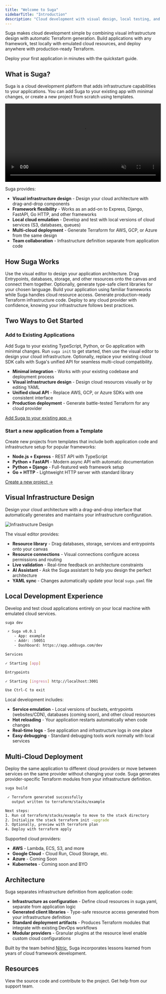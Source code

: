 ```yaml
---
title: "Welcome to Suga"
sidebarTitle: "Introduction"
description: "Cloud development with visual design, local testing, and multi-cloud deployment"
---
```


Suga makes cloud development simple by combining visual infrastructure design with automatic Terraform generation. Build applications with any framework, test locally with emulated cloud resources, and deploy anywhere with production-ready Terraform.

<Card title="Get Started" icon="rocket" href="/quickstart" horizontal>
  Deploy your first application in minutes with the quickstart guide.
</Card>

## What is Suga?

Suga is a cloud development platform that adds infrastructure capabilities to your applications. You can add Suga to your existing app with minimal changes, or create a new project from scratch using templates.

<div style={{position: 'relative', height: '400px', overflow: 'hidden'}}>
  <video width="100%" autoPlay loop muted playsInline style={{width: '100%', objectFit: 'cover', objectPosition: 'top'}}>
    <source src="/images/project-editor.webm" type="video/webm" />
    Your browser does not support the video tag.
  </video>
  <div style={{
    position: 'absolute',
    bottom: 0,
    left: 0,
    right: 0,
    height: '60px',
    background: 'linear-gradient(transparent, var(--background-color, white))',
    pointerEvents: 'none'
  }}></div>
</div>

Suga provides:

- **Visual infrastructure design** - Design your cloud architecture with drag-and-drop components
- **Framework flexibility** - Works as an add-on to Express, Django, FastAPI, Go HTTP, and other frameworks
- **Local cloud emulation** - Develop and test with local versions of cloud services (S3, databases, queues)
- **Multi-cloud deployment** - Generate Terraform for AWS, GCP, or Azure from the same design
- **Team collaboration** - Infrastructure definition separate from application code

## How Suga Works

<Steps>
  <Step title="Design">
    Use the visual editor to design your application architecture. Drag Entrypoints, databases, storage, and other resources onto the canvas and connect them together.
  </Step>
  <Step title="Develop">
    Optionally, generate type-safe client libraries for your chosen language. Build your application using familiar frameworks while Suga handles cloud resource access.
  </Step>
  <Step title="Deploy">
    Generate production-ready Terraform infrastructure code. Deploy to any cloud provider with confidence, knowing your infrastructure follows best practices.
  </Step>
</Steps>

## Two Ways to Get Started

### Add to Existing Applications

Add Suga to your existing TypeScript, Python, or Go application with minimal changes. Run `suga init` to get started, then use the visual editor to design your cloud infrastructure. Optionally, replace your existing cloud SDK calls with Suga's unified API for seamless multi-cloud compatibility.

- **Minimal integration** - Works with your existing codebase and deployment process
- **Visual infrastructure design** - Design cloud resources visually or by editing YAML
- **Unified cloud API** - Replace AWS, GCP, or Azure SDKs with one consistent interface
- **Production deployment** - Generate battle-tested Terraform for any cloud provider

[Add Suga to your existing app →](/guides/add-suga)
  
### Start a new application from a Template

Create new projects from templates that include both application code and infrastructure setup for popular frameworks:

- **Node.js + Express** - REST API with TypeScript
- **Python + FastAPI** - Modern async API with automatic documentation  
- **Python + Django** - Full-featured web framework setup
- **Go + HTTP** - Lightweight HTTP server with standard library

[Create a new project →](/quickstart)

## Visual Infrastructure Design

Design your cloud architecture with a drag-and-drop interface that automatically generates and maintains your infrastructure configuration.

![Infrastructure Design](/images/edit-design.png)

The visual editor provides:
- **Resource library** - Drag databases, storage, services and entrypoints onto your canvas
- **Resource connections** - Visual connections configure access permissions and routing
- **Live validation** - Real-time feedback on architecture constraints
- **AI Assistant** - Ask the Suga assistant to help you design the perfect architecture
- **YAML sync** - Changes automatically update your local `suga.yaml` file

## Local Development Experience

Develop and test cloud applications entirely on your local machine with emulated cloud services.

```bash title="terminal" icon="terminal"
suga dev 

 ⚡ Suga v0.0.1
    - App: example
    - Addr: :50051
    - Dashboard: https://app.addsuga.com/dev

Services

✓ Starting [app]

Entrypoints

✓ Starting [ingress] http://localhost:3001

Use Ctrl-C to exit
```

Local development includes:
- **Service emulation** - Local versions of buckets, entrypoints (websites/CDN), databases (coming soon), and other cloud resources
- **Hot reloading** - Your application restarts automatically when code changes
- **Real-time logs** - See application and infrastructure logs in one place
- **Easy debugging** - Standard debugging tools work normally with local services

## Multi-Cloud Deployment

Deploy the same application to different cloud providers or move between services on the same provider without changing your code. Suga generates provider-specific Terraform modules from your infrastructure definition.

```bash title="terminal" icon="terminal"
suga build

 ✓ Terraform generated successfully
   output written to terraform/stacks/example

Next steps:
1. Run cd terraform/stacks/example to move to the stack directory
2. Initialize the stack terraform init -upgrade
3. Optionally, preview with terraform plan
4. Deploy with terraform apply
```

Supported cloud providers:
- **AWS** - Lambda, ECS, S3, and more
- **Google Cloud** - Cloud Run, Cloud Storage, etc.
- **Azure** - Coming Soon
- **Kubernetes** - Coming soon and BYO

## Architecture

Suga separates infrastructure definition from application code:

- **Infrastructure as configuration** - Define cloud resources in suga.yaml, separate from application logic
- **Generated client libraries** - Type-safe resource access generated from your infrastructure definition  
- **Standard deployment artifacts** - Produces Terraform modules that integrate with existing DevOps workflows
- **Modular providers** - Granular plugins at the resource level enable custom cloud configurations

Built by the team behind [Nitric](https://nitric.io), Suga incorporates lessons learned from years of cloud framework development.

## Resources

<Columns cols={2}>
  <Card title="GitHub" icon="github" href="https://github.com/nitrictech/suga">
    View the source code and contribute to the project.
  </Card>
  <Card title="Support" icon="question" href="mailto:support@addsuga.com">
    Get help from our support team.
  </Card>
</Columns>
